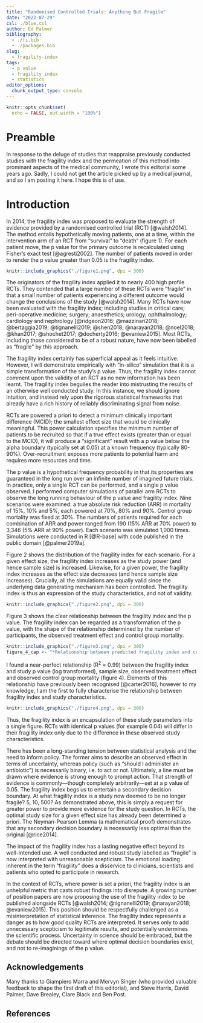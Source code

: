 ```yaml
---
title: "Randomised Controlled Trials: Anything But Fragile"
date: "2022-07-29"
csl: ./blue.csl
author: Ed Palmer
bibliography:
  - ./fi.bib
  - ./packages.bib
slug:
  - fragility-index
tags:
  - p value
  - fragility index
  - statistics
editor_options: 
  chunk_output_type: console
---
```


```r
knitr::opts_chunk$set(
  echo = FALSE, out.width = "100%")
```

# Preamble

In response to the deluge of studies that reappraise previously conducted studies with the fragility index and the permeation of this method into prominant aspects of the medical community, I wrote this editorial some years ago. Sadly, I could not get the article picked up by a medical journal, and so I am posting it here. I hope this is of use.

# Introduction

In 2014, the fragility index was proposed to evaluate the strength of evidence provided by a randomised controlled trial (RCT) [@walsh2014].
The method entails hypothetically moving patients, one at a time, within the intervention arm of an RCT from "survival" to "death" (figure 1).
For each patient move, the p value for the primary outcome is recalculated using Fisher’s exact test [@agresti2002].
The number of patients moved in order to render the p value greater than 0.05 is the fragility index.

```r
knitr::include_graphics("./figure1.png", dpi = 300)
```

The originators of the fragility index applied it to nearly 400 high profile RCTs.
They contended that a large number of these RCTs were “fragile” in that a small number of patients experiencing a different outcome would change the conclusions of the study [@walsh2014].
Many RCTs have now been evaluated with the fragility index; including studies in critical care; peri-operative medicine; surgery; anaesthetics; urology; ophthalmology; cardiology and nephrology [@ridgeon2016; @mazzinari2018; @bertaggia2019; @tignanelli2019; @shen2018; @narayan2018; @noel2018; @khan2017; @shochet2017; @docherty2016; @evaniew2015].
Most RCTs, including those considered to be of a robust nature, have now been labelled as "fragile" by this approach.

The fragility index certainly has superficial appeal as it feels intuitive.
However, I will demonstrate empirically with "in-silico" simulation that it is a simple transformation of the study's p value.
Thus, the fragility index cannot comment upon the validity of an RCT as no new information has been learnt.
The fragility index beguiles the reader into mistrusting the results of an otherwise well conducted study.
In this instance, we should ignore intuition, and instead rely upon the rigorous statistical frameworks that already have a rich history of reliably discriminating signal from noise.

RCTs are powered a priori to detect a minimum clinically important difference (MCID); the smallest effect size that would be clinically meaningful.
This power calculation specifies the minimum number of patients to be recruited so that if a true effect exists (greater than or equal to the MCID), it will produce a "significant" result with a p value below the alpha boundary (typically set at 0.05) at a known frequency (typically 80-90%).
Over-recruitment exposes more patients to potential harm and requires more resources and time.
 
The p value is a hypothetical frequency probability in that its properties are guaranteed in the long run over an infinite number of imagined future trials.
In practice, only a single RCT can be performed, and a single p value observed.
I performed computer simulations of parallel arm RCTs to observe the long running behaviour of the p value and fragility index.
Nine scenarios were examined: a true absolute risk reduction (ARR) in mortality of 15%, 10% and 5%, each powered at 70%, 80% and 90%.
Control group mortality was fixed at 30%.
The numbers of patients required for each combination of ARR and power ranged from 190 (15% ARR at 70% power) to 3,346 (5% ARR at 90% power).
Each scenario was simulated 1,000 times.
Simulations were conducted in R [@R-base] with code published in the public domain [@palmer2019a].

Figure 2 shows the distribution of the fragility index for each scenario.
For a given effect size, the fragility index increases as the study power (and hence sample size) is increased.
Likewise, for a given power, the fragility index increases as the effect size decreases (and hence sample size increases).
Crucially, all the simulations are equally valid since the underlying data generating mechanism has been controlled.
The fragility index is thus an expression of the study characteristics, and not of validity.

```r
knitr::include_graphics("./figure2.png", dpi = 300)
```

Figure 3 shows the clear relationship between the fragility index and the p value.
The fragility index can be regarded as a transformation of the p value, with the shape of the relationship determined by the number of participants, the observed treatment effect and control group mortality.

```r
knitr::include_graphics("./figure3.png", dpi = 300)
figure_4_cap <- "*Relationship between predicted fragility index and calculated fragility index. The predicted fragililty is a function of the log transformed p value, number of study participants, observed treatment effect and control group mortality.*"
```

I found a near-perfect relationship (R^2^ = 0.99) between the fragility index and study p value (log transformed), sample size, observed treatment effect and observed control group mortality (figure 4).
Elements of this relationship have previously been recognised [@carter2016], however to my knowledge, I am the first to fully characterise the relationship between fragility index and study characteristics.

```r
knitr::include_graphics("./figure4.png", dpi = 300)
```

Thus, the fragility index is an encapsulation of these study parameters into a single figure.
RCTs with identical p values (for example 0.04) will differ in their fragility index only due to the difference in these observed study characteristics.

There has been a long-standing tension between statistical analysis and the need to inform policy.
The former aims to describe an observed effect in terms of uncertainty, whereas policy (such as "should I administer an antibiotic") is necessarily binary, i.e. to act or not.
Ultimately, a line must be drawn where evidence is strong enough to prompt action.
That strength of evidence is commonly---though completely arbitrarily---set at a p value of 0.05.
The fragility index begs us to entertain a secondary decision boundary.
At what fragility index is a study now deemed to be no longer fragile?
5, 10, 500?
As demonstrated above, this is simply a request for greater power to provide more evidence for the study question.
In RCTs, the optimal study size for a given effect size has already been determined a priori.
The Neyman-Pearson Lemma (a mathematical proof) demonstrates that any secondary decision boundary is necessarily less optimal than the original [@rice2014].

The impact of the fragility index has a lasting negative effect beyond its well-intended use.
A well conducted and robust study labelled as “fragile” is now interpreted with unreasonable scepticism.
The emotional loading inherent in the term “fragility” does a disservice to clinicians, scientists and patients who opted to participate in research.

In the context of RCTs, where power is set a priori, the fragility index is an unhelpful metric that casts robust findings into disrepute.
A growing number of position papers are now proposing the use of the fragility index to be published alongside RCTs [@walsh2014; @tignanelli2019; @narayan2018; @evaniew2015].
This position should be respectfully challenged as a misinterpretation of statistical inference.
The fragility index represents a danger as to how good quality RCTs are interpreted.
It serves only to add unnecessary scepticism to legitimate results, and potentially undermines the scientific process.
Uncertainty in science should be embraced, but the debate should be directed toward where optimal decision boundaries exist, and not to re-imaginings of the p value.

## Acknowledgements

Many thanks to Giampiero Marra and Mervyn Singer (who provided valuable feedback to shape the first draft of this editorial), and Steve Harris, David Palmer, Dave Brealey, Clare Black and Ben Post.

## References
